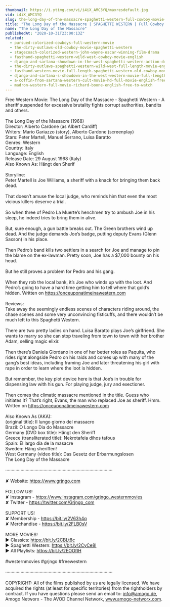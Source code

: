 ```yaml
---
thumbnail: https://i.ytimg.com/vi/i4iX_AMC3YQ/maxresdefault.jpg
vid: i4iX_AMC3YQ
slug: the-long-day-of-the-massacre-spaghetti-western-full-cowboy-movie-english-wild-west
title: "The Long Day of the Massacre | SPAGHETTI WESTERN | Full Cowboy Movie | English | Wild West"
name: "The Long Day of the Massacre"
publishedAt: "2020-10-31T23:00:13Z"
related:
  - pursued-colorized-cowboys-full-western-movie
  - the-dirty-outlaws-old-cowboy-movie-spaghetti-western
  - stagecoach-colorized-western-john-wayne-oscar-winning-film-drama
  - fasthand-spaghetti-western-wild-west-cowboy-movie-english
  - django-and-sartana-showdown-in-the-west-spaghetti-western-action-drama-english
  - the-dirty-outlaws-spaghetti-western-wild-west-full-length-movie-english
  - fasthand-western-movie-full-length-spaghetti-western-old-cowboy-movie-wild-west
  - django-and-sartana-s-showdown-in-the-west-western-movie-full-length-movie-free-film
  - a-coffin-from-sartana-western-cult-movie-hd-full-movie-english-free-cowboy-film
  - madron-western-full-movie-richard-boone-english-free-to-watch
---
```


Free Western Movie: The Long Day of the Massacre - Spaghetti Western - A sheriff suspended for excessive brutality fights corrupt authorities, bandits and others.<br />
<br />
The Long Day of the Massacre (1968)<br />
Director: Alberto Cardone (as Albert Cardiff)<br />
Writers: Mario Gariazzo (story), Alberto Cardone (screenplay) <br />
Stars: Peter Martell, Manuel Serrano, Luisa Baratto<br />
Genres: Western<br />
Country: Italy<br />
Language: English<br />
Release Date: 29 August 1968 (Italy)<br />
Also Known As: Hängt den Sherif<br />
<br />
Storyline:<br />
Peter Martell is Joe Williams, a sheriff with a knack for bringing them back dead.<br />
<br />
That doesn’t amuse the local judge, who reminds him that even the most vicious killers deserve a trial.<br />
<br />
So when three of Pedro La Muerte’s henchmen try to ambush Joe in his sleep, he indeed tries to bring them in alive.<br />
<br />
But, sure enough, a gun battle breaks out. The Green brothers wind up dead. And the judge demands Joe’s badge, putting deputy Evans (Glenn Saxson) in his place.<br />
<br />
Then Pedro’s band kills two settlers in a search for Joe and manage to pin the blame on the ex-lawman. Pretty soon, Joe has a $7,000 bounty on his head.<br />
<br />
But he still proves a problem for Pedro and his gang.<br />
<br />
When they rob the local bank, it’s Joe who winds up with the loot. And Pedro’s going to have a hard time getting him to tell where that gold’s hidden. Written on https://onceuponatimeinawestern.com<br />
<br />
Reviews:<br />
Take away the seemingly endless scenes of characters riding around, the chase scenes and some very unconvincing fisticuffs, and there wouldn’t be much left to this Spaghetti Western.<br />
<br />
There are two pretty ladies on hand. Luisa Baratto plays Joe’s girlfriend. She wants to marry so she can stop traveling from town to town with her brother Adam, selling magic elixir.<br />
<br />
Then there’s Daniela Giordano in one of her better roles as Paquita, who rides right alongside Pedro on his raids and comes up with many of the gang’s best ideas, including framing Joe and later threatening his girl with rape in order to learn where the loot is hidden.<br />
<br />
But remember, the key plot device here is that Joe’s in trouble for dispensing law with his gun. For playing judge, jury and exectioner.<br />
<br />
Then comes the climatic massacre mentioned in the title. Guess who initiates it? That’s right, Evans, the man who replaced Joe as sheriff. Hmm. Written on https://onceuponatimeinawestern.com<br />
<br />
Also Known As (AKA):<br />
(original title): Il lungo giorno del massacro<br />
Brazil: O Longo Dia do Massacre<br />
Germany (DVD box title): Hängt den Sheriff<br />
Greece (transliterated title): Nekrotafeia dihos tafous<br />
Spain: El largo día de la masacre<br />
Sweden: Häng sheriffen!<br />
West Germany (video title): Das Gesetz der Erbarmungslosen<br />
The Long Day of the Massacre<br />
<br />
····················································································<br />
<br />
✘ Website: https://www.grjngo.com<br />
<br />
FOLLOW US!<br />
✘ Instagram - https://www.instagram.com/grjngo_westernmovies<br />
✘ Twitter - https://twitter.com/Grjngo_com<br />
<br />
SUPPORT US!<br />
✘ Membership - https://bit.ly/2V63h4q<br />
✘ Merchandise - https://bit.ly/2FLB0sV<br />
<br />
MORE MOVIES! <br />
► Classics: https://bit.ly/2CBLt8c <br />
► Spaghetti Western: https://bit.ly/2CyCe8I <br />
► All Playlists: https://bit.ly/2EOOfIH <br />
<br />
#westernmovies #grjngo #freewestern<br />
<br />
····················································································<br />
<br />
COPYRIGHT: All of the films published by us are legally licensed. We have acquired the rights (at least for specific territories) from the rightholders by contract. If you have questions please send an email to: info@amogo.de, Amogo Networx - The AVOD Channel Network, www.amogo-networx.com.